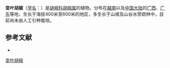 {{Speciesbox
| name = 变叶胡椒
| status = 
| status_system = 
| image =
| genus = Piper
| species = mutabile
| authority = C. DC.
}}

'''变叶胡椒'''（[[学名|学名]]：{{lang|la|''Piper mutabile''}}）是[[胡椒科|胡椒科]][[胡椒属|胡椒属]]的植物。分布在[[越南|越南]]以及[[中国大陆|中国大陆]]的[[广西|广西]]、[[广东|广东]]等地，生长于海拔400米至600米的地区，多生长于山坡及山谷水旁疏林中，目前尚未由人工引种栽培。

== 参考文献 ==
<div class="references-small">
* {{cite web| url =http://www.bioinfo.cn/db05/KmzwSpecies.php?action=view&id=16962| title =变叶胡椒| work =《中国高等植物数据库全库》| publisher =中国科学院微生物研究所| author =昆明植物研究所| accessdate =2009-02-25| deadurl =yes| archiveurl =https://web.archive.org/web/20160305032321/http://www.bioinfo.cn/db05/KmzwSpecies.php?action=view&id=16962| archivedate =2016-03-05}}
</div>
{{Taxonbar|from=Q10912863}}

[[Category:胡椒属|变叶胡椒]]


{{植物小作品}}